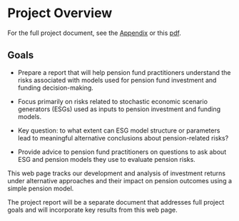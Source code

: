# Project Overview {.unnumbered}

For the full project document, see the [Appendix](appdx_project_doc.qmd#Project%20document) or this [pdf](https://drive.google.com/file/d/1iAtAQtC2Yn1l8U4jAOOuDGeIAET0K8_g/view?usp=sharing).

## Goals

-   Prepare a report that will help pension fund practitioners understand the risks associated with models used for pension fund investment and funding decision-making.

-   Focus primarily on risks related to stochastic economic scenario generators (ESGs) used as inputs to pension investment and funding models.

-   Key question: to what extent can ESG model structure or parameters lead to meaningful alternative conclusions about pension-related risks?

-   Provide advice to pension fund practitioners on questions to ask about ESG and pension models they use to evaluate pension risks.\


This web page tracks our development and analysis of investment returns under alternative approaches and their impact on pension outcomes using a simple pension model.

The project report will be a separate document that addresses full project goals and will incorporate key results from this web page.

